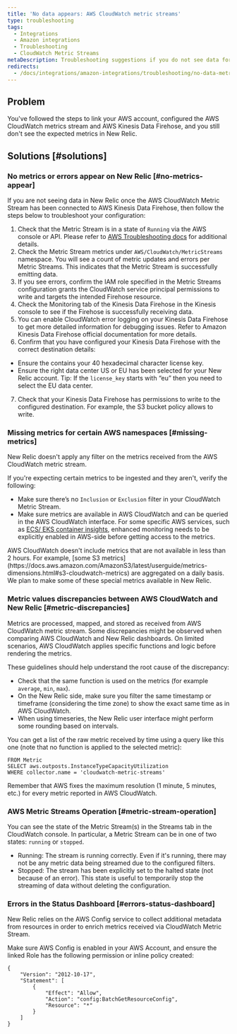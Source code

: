 ```yaml
---
title: 'No data appears: AWS CloudWatch metric streams'
type: troubleshooting
tags:
  - Integrations
  - Amazon integrations
  - Troubleshooting
  - CloudWatch Metric Streams
metaDescription: Troubleshooting suggestions if you do not see data for your AWS CloudWatch Metric Streams integration in the New Relic infrastructure UI.
redirects:
  - /docs/integrations/amazon-integrations/troubleshooting/no-data-metric-streams
---
```


## Problem

You've followed the steps to link your AWS account, configured the AWS CloudWatch metrics stream and AWS Kinesis Data Firehose, and you still don't see the expected metrics in New Relic.

## Solutions [#solutions]

### No metrics or errors appear on New Relic [#no-metrics-appear]

If you are not seeing data in New Relic once the AWS CloudWatch Metric Stream has been connected to AWS Kinesis Data Firehose, then follow the steps below to troubleshoot your configuration:

1. Check that the Metric Stream is in a state of `Running` via the AWS console or API. Please refer to [AWS Troubleshooting docs](https://docs.aws.amazon.com/AmazonCloudWatch/latest/monitoring/CloudWatch-metric-streams-troubleshoot.html) for additional details.
2. Check the Metric Stream metrics under `AWS/CloudWatch/MetricStreams` namespace. You will see a count of metric updates and errors per Metric Streams. This indicates that the Metric Stream is successfully emitting data.
3. If you see errors, confirm the IAM role specified in the Metric Streams configuration grants the CloudWatch service principal permissions to write and targets the intended Firehose resource.
4. Check the Monitoring tab of the Kinesis Data Firehose in the Kinesis console to see if the Firehose is successfully receiving data.
5. You can enable CloudWatch error logging on your Kinesis Data Firehose to get more detailed information for debugging issues. Refer to Amazon Kinesis Data Firehose official documentation for more details.
6. Confirm that you have configured your Kinesis Data Firehose with the correct destination details:

* Ensure the <InlinePopover type="licenseKey" /> contains your 40 hexadecimal character license key.
* Ensure the right data center US or EU has been selected for your New Relic account. Tip: If the `license_key` starts with “eu” then you need to select the EU data center.

7. Check that your Kinesis Data Firehose has permissions to write to the configured destination. For example, the S3 bucket policy allows to write.

### Missing metrics for certain AWS namespaces [#missing-metrics]

New Relic doesn't apply any filter on the metrics received from the AWS CloudWatch metric stream.

If you're expecting certain metrics to be ingested and they aren't, verify the following:

* Make sure there’s no `Inclusion` or `Exclusion` filter in your CloudWatch Metric Stream.
* Make sure metrics are available in AWS CloudWatch and can be queried in the AWS CloudWatch interface. For some specific AWS services, such as [ECS/ EKS container insights](https://docs.aws.amazon.com/AmazonCloudWatch/latest/monitoring/deploy-container-insights.html), enhanced monitoring needs to be explicitly enabled in AWS-side before getting access to the metrics.

<Callout variant="important">
  AWS CloudWatch doesn't include metrics that are not available in less than 2 hours. For example, [some S3 metrics](https://docs.aws.amazon.com/AmazonS3/latest/userguide/metrics-dimensions.html#s3-cloudwatch-metrics) are aggregated on a daily basis. We plan to make some of these special metrics available in New Relic.
</Callout>

### Metric values discrepancies between AWS CloudWatch and New Relic [#metric-discrepancies]

Metrics are processed, mapped, and stored as received from AWS CloudWatch metric stream. Some discrepancies might be observed when comparing AWS CloudWatch and New Relic dashboards. On limited scenarios, AWS CloudWatch applies specific functions and logic before rendering the metrics.

These guidelines should help understand the root cause of the discrepancy:

* Check that the same function is used on the metrics (for example `average`, `min`, `max`).
* On the New Relic side, make sure you filter the same timestamp or timeframe (considering the time zone) to show the exact same time as in AWS CloudWatch.
* When using timeseries, the New Relic user interface might perform some rounding based on intervals.

You can get a list of the raw metric received by time using a query like this one (note that no function is applied to the selected metric):

```
FROM Metric 
SELECT aws.outposts.InstanceTypeCapacityUtilization
WHERE collector.name = 'cloudwatch-metric-streams'
```

Remember that AWS fixes the maximum resolution (1 minute, 5 minutes, etc.) for every metric reported in AWS CloudWatch.

### AWS Metric Streams Operation [#metric-stream-operation]

You can see the state of the Metric Stream(s) in the Streams tab in the CloudWatch console. In particular, a Metric Stream can be in one of two states: `running` or `stopped`.

* Running: The stream is running correctly. Even if it's running, there may not be any metric data being streamed due to the configured filters.
* Stopped: The stream has been explicitly set to the halted state (not because of an error). This state is useful to temporarily stop the streaming of data without deleting the configuration.

### Errors in the Status Dashboard [#errors-status-dashboard]

New Relic relies on the AWS Config service to collect additional metadata from resources in order to enrich metrics received via CloudWatch Metric Stream.

Make sure AWS Config is enabled in your AWS Account, and ensure the linked Role has the following permission or inline policy created:

```
{
    "Version": "2012-10-17",
    "Statement": [
        {
            "Effect": "Allow",
            "Action": "config:BatchGetResourceConfig",
            "Resource": "*"
        }
    ]
}
```

